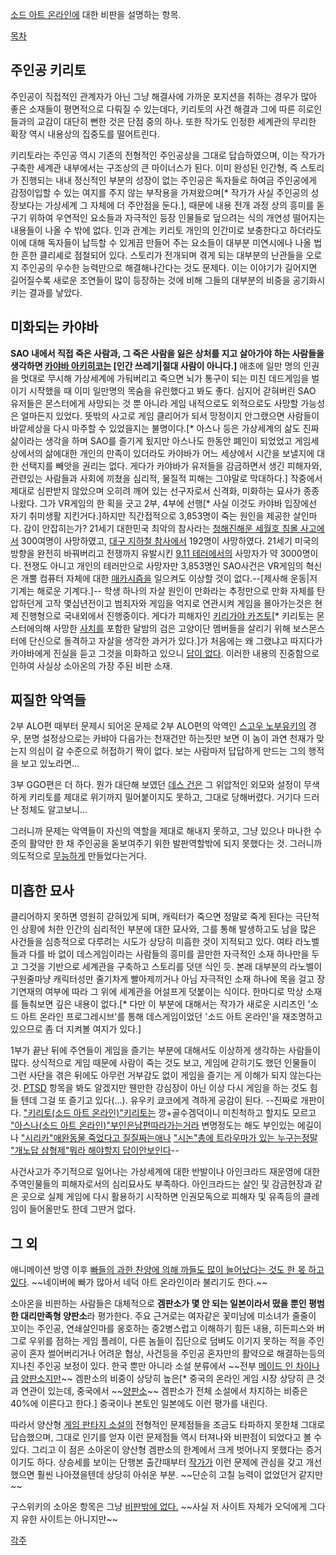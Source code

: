 [[소드 아트 온라인]]에 대한 비판을 설명하는 항목.

[[목차]]
== 주인공 키리토 ==
주인공이 직접적인 관계자가 아닌 그냥 해결사에 가까운 포지션을 취하는 경우가 많아 좋은 소재들이 평면적으로 다뤄질 수 있는데다, 키리토의 사건 해결과 그에 따른 히로인들과의 교감이 대단히 뻔한 것은 단점 중의 하나. 또한 작가도 인정한 세계관의 무리한 확장 역시 내용상의 집중도를 떨어트린다.

키리토라는 주인공 역시 기존의 전형적인 주인공상을 그대로 답습하였으며, 이는 작가가 구축한 세계관 내부에서는 구조상의 큰 마이너스가 된다. 이미 완성된 인간형, 즉 스토리가 진행되는 내내 정신적인 부분의 성장이 없는 주인공은 독자들로 하여금 주인공에게 감정이입할 수 있는 여지를 주지 않는 부작용을 가져왔으며[* 작가가 사실 주인공의 성장보다는 가상세계 그 자체에 더 주안점을 둔다.], 때문에 내용 전개 과정 상의 흥미를 돋구기 위하여 우연적인 요소들과 자극적인 등장 인물들로 덮으려는 식의 개연성 떨어지는 내용들이 나올 수 밖에 없다. 인과 관계는 키리토 개인의 인간미로 보충한다고 하더라도 이에 대해 독자들이 납득할 수 있게끔 만들어 주는 요소들이 대부분 미연시에나 나올 법한 흔한 클리셰로 점철되어 있다. 스토리가 전개되며 겪게 되는 대부분의 난관들을 오로지 주인공의 우수한 능력만으로 해결해나간다는 것도 문제다. 이는 이야기가 길어지면 길어질수록 새로운 조연들이 많이 등장하는 것에 비해 그들의 대부분의 비중을 공기화시키는 결과를 낳았다.

== 미화되는 카야바 ==
'''SAO 내에서 직접 죽은 사람과, 그 죽은 사람을 잃은 상처를 지고 살아가야 하는 사람들을 생각하면 [[카야바 아키히코]]는 [인간 쓰레기|절대 사람이 아니다.]''' 애초에 일만 명의 인권을 멋대로 무시해 가상세계에 가둬버리고 죽으면 뇌가 통구이 되는 미친 데드게임을 벌이기 시작했을 때 이미 일만명의 목숨을 유린했다고 봐도 좋다. 심지어 갇혀버린 SAO 유저들은 몬스터에게 사망되는 것 뿐 아니라 게임 내적으로도 외적으로도 사망할 가능성은 얼마든지 있었다. 뜻밖의 사고로 게임 클리어가 되서 망정이지 안그랬으면 사람들이 바깥세상을 다시 마주할 수 있었을지는 불명이다.[* 아스나 등은 가상세계의 삶도 진짜 삶이라는 생각을 하며 SAO를 즐기게 됬지만 아스나도 한동안 폐인이 되었었고 게임세상에서의 삶에대한 개인의 만족이 있더라도 카야바가 어느 세상에서 시간을 보낼지에 대한 선택지를 빼앗을 권리는 없다. 게다가 카야바가 유저들을 감금하면서 생긴 피해자와, 관련있는 사람들과 사회에 끼쳤을 심리적, 물질적 피해는 그야말로 막대하다.] 작중에서 제대로 심판받지 않았으며 오히려 깨어 있는 선구자로서 신격화, 미화하는 묘사가 종종 나왔다. 그가 VR게임의 한 획을 긋고 2부, 4부에 선행[* 사실 이것도 카야바 입장에선 자기 취미생활 지킨거다.]하지만 직간접적으로 3,853명이 죽는 원인을 제공한 살인마다. 감이 안잡히는가? 21세기 대한민국 최악의 참사라는 [[청해진해운 세월호 침몰 사고]]에서 300여명이 사망하였고, [[대구 지하철 참사]]에서 192명이 사망하였다. 21세기 미국의 방향을 완전히 바꿔버리고 전쟁까지 유발시킨 [[9.11 테러]]에서의 사망자가 약 3000명이다. 전쟁도 아니고 개인의 테러만으로 사망자만 3,853명인 SAO사건은 VR게임의 혁신은 개뿔 컴퓨터 자체에 대한 [[매카시즘]]을 일으켜도 이상할 것이 없다.--[제사해 운동|저 기계는 해로운 기계다.]-- 학생 하나의 자살 원인이 만화라는 추정만으로 만화 자체를 탄압하던게 고작 몇십년전이고 범죄자와 게임을 억지로 연관시켜 게임을 몰아가는것은 현제 진행형으로 국내외에서 진행중이다. 게다가 피해자인 [[키리가야 카즈토]][* 키리토는 몬스터에의해 사망한 [[사치(소드 아트 온라인)|사치]]를 포함한 달밤의 검은 고양이단 멤버들을 살리기 위해 보스몬스터에 단신으로 돌격하고 자살을 생각한 과거가 있다.]가 처음에는 왜 그랬냐고 따지다가 카야바에게 진실을 듣고 그것을 미화하고 있으니 [[답이 없다]]. 이러한 내용의 진중함으로 인하여 사실상 소아온의 가장 주된 비판 소재.

== 찌질한 악역들 ==
2부 ALO편 때부터 문제시 되어온 문제로 2부 ALO편의 악역인 [[스고우 노부유키]]의 경우, 분명 설정상으로는 카뱌아 다음가는 천재건만 하는짓만 보면 이 놈이 과연 천재가 맞는지 의심이 갈 수준으로 허접하기 짝이 없다. 보는 사람마저 답답하게 만드는 그의 행적을 보고 있노라면...

3부 GGO편은 더 하다. 뭔가 대단해 보였던 [[데스 건]]은 그 위압적인 외모와 설정이 무색하게 키리토를 제대로 위기까지 밀어붙이지도 못하고, 그대로 당해버렸다. 거기다 드러난 정체도 알고보니...

그러니까 문제는 악역들이 자신의 역할을 제대로 해내지 못하고, 그냥 있으나 마나한 수준의 활약만 한 채 주인공을 돋보여주기 위한 발판역할밖에 되지 못했다는 것. 그러니까 의도적으로 [[무능]]하게 만들었다는거다.

== 미흡한 묘사 ==
클리어하지 못하면 영원히 갇혀있게 되며, 캐릭터가 죽으면 정말로 죽게 된다는 극단적인 상황에 처한 인간의 심리적인 부분에 대한 묘사와, 그를 통해 발생하고도 남을 많은 사건들을 심층적으로 다루려는 시도가 상당히 미흡한 것이 지적되고 있다. 여타 라노벨들과 다를 바 없이 데스게임이라는 사람들의 흥미를 끌만한 자극적인 소재 하나만을 두고 그것을 기반으로 세계관을 구축하고 스토리를 덧댄 식인 듯. 본래 대부분의 라노벨이 구원줄마냥 캐릭터성만 줄기차게 빨아제끼거나 아님 자극적인 소재 하나에 목을 걸고 장기연재의 여부에 따라 그 위에 세계관을 어설프게 덧붙이는 식이다. 한마디로 막상 소재를 들춰보면 깊은 내용이 없다.[* 다만 이 부분에 대해서는 작가가 새로운 시리즈인 '소드 아트 온라인 프로그레시브'를 통해 데스게임이었던 '소드 아트 온라인'을 재조명하고 있으므로 좀 더 지켜볼 여지가 있다.]

1부가 끝난 뒤에 주연들이 게임을 즐기는 부분에 대해서도 이상하게 생각하는 사람들이 많다. 상식적으로 게임 때문에 사람이 죽는 것도 보고, 게임에 갇히기도 했던 인물들이 그런 사단을 겪은 뒤에도 아무런 거부감도 없이 게임을 즐기는 게 이해가 되지 않는다는 것. [[PTSD]] 항목을 봐도 알겠지만 웬만한 강심장이 아닌 이상 다시 게임을 하는 것도 힘들 텐데 그걸 또 즐기고 있다(...). 유우키 쿄코에게 격하게 공감이 된다. --진짜로 개판이다. [["키리토(소드 아트 온라인)"키리토]]는 깡+골수겜덕이니 미친척하고 할지도 모르고 [["아스나(소드 아트 온라인)"부인은]]남편따라가는거라 변명정도는 해도 부인있는 에길이나 [["시리카"애완동물 죽었다고 질질짜는애]]나 [["시논"총에 트라우마가 있는 누구는]]정말 [["개노답 삼형제"뭐라 해야할지 답이안보인다]]--

사건사고가 주기적으로 일어나는 가상세계에 대한 반발이나 아인크라드 재운영에 대한 주역인물들의 피해자로서의 심리묘사도 부족하다. 아인크라드는 살인 및 감금현장과 같은 곳으로 실제 게임에 다시 활용하기 시작하면 인권모독으로 피해자 및 유족등의 클레임이 들어올만도 한데 그딴거 없다.

== 그 외 ==
애니메이션 방영 이후 [[빠가 까를 만든다|빠들의 과한 찬양에 의해 까들도 많이 늘어났다는 것도 한 몫 하고 있다]]. ~~네이버에 빠가 많아서 네덕 아트 온라인이라 불리기도 한다.~~

소아온을 비판하는 사람들은 대체적으로 '''겜판소가 몇 안 되는 일본이라서 떴을 뿐인 평범한 대리만족형 양판소'''라 평가한다. 주요 근거로는 여자같은 꽃미남에 미소녀가 줄줄이 꼬이는 주인공, 연쇄살인마를 옹호하는 중2병스럽고 이해하기 힘든 내용, 히든피스와 버그로 우위를 점하는 게임 플레이, 다른 놈들이 집단으로 덤벼도 이기지 못하는 적을 주인공이 혼자 썰어버리거나 어려운 협상, 사건등을 주인공 혼자만의 활약으로 해결하는등의 지나친 주인공 보정이 있다. 한국 뿐만 아니라 소설 분류에서 ~~전부 [[메이드 인 차이나]]급 [[양판소]]지만~~ 겜판소의 비중이 상당히 높은[* 중국의 온라인 게임 시장 상당히 큰 것과 연관이 있는데, 중국에서 ~~[[양판소]]~~ 겜판소가 전체 소설에서 차지하는 비중은 40%에 이른다고 한다.] 중국이나 본토인 일본에도 이런 평가를 내린다.

따라서 양산형 [[게임 판타지 소설]]의 전형적인 문제점들을 조금도 타파하지 못한채 그대로 답습했으며, 그대로 인기를 얻자 이런 문제점들 역시 터져나와 비판점이 되었다고 볼 수 있다. 그리고 이 점은 소아온이 양산형 겜판소의 한계에서 크게 벗어나지 못했다는 증거이기도 하다. 상승세를 보이는 단행본 출간때부터 [[카와하라 레키|작가]]가 이런 문제에 관심을 갖고 개선했으면 훨씬 나아졌을텐데 상당히 아쉬운 부분. ~~단순히 고칠 능력이 없었던거 같지만~~

구스위키의 소아온 항목은 그냥 [http://gooswiki.com/index.php?title=%EC%86%8C%EB%93%9C_%EC%95%84%ED%8A%B8_%EC%98%A8%EB%9D%BC%EC%9D%B8 비판밖에 없다.] ~~사실 저 사이트 자체가 오덕에게 그다지 유한 사이트는 아니지만~~ 

[[각주]]
